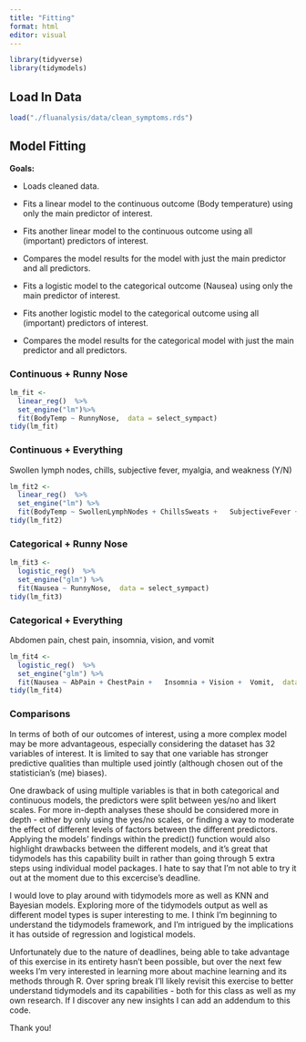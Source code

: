 ```yaml
---
title: "Fitting"
format: html
editor: visual
---
```


```r
library(tidyverse)
library(tidymodels)

```

## Load In Data

```r
load("./fluanalysis/data/clean_symptoms.rds")
```

## Model Fitting

**Goals:**

-   Loads cleaned data.

-   Fits a linear model to the continuous outcome (Body temperature) using only the main predictor of interest.

-   Fits another linear model to the continuous outcome using all (important) predictors of interest.

-   Compares the model results for the model with just the main predictor and all predictors.

-   Fits a logistic model to the categorical outcome (Nausea) using only the main predictor of interest.

-   Fits another logistic model to the categorical outcome using all (important) predictors of interest.

-   Compares the model results for the categorical model with just the main predictor and all predictors.

### Continuous + Runny Nose

```r
lm_fit <- 
  linear_reg()  %>% 
  set_engine("lm")%>%
  fit(BodyTemp ~ RunnyNose,  data = select_sympact)
tidy(lm_fit)
```

### Continuous + Everything

Swollen lymph nodes, chills, subjective fever, myalgia, and weakness (Y/N)

```r
lm_fit2 <- 
  linear_reg()  %>% 
  set_engine("lm") %>%
  fit(BodyTemp ~ SwollenLymphNodes + ChillsSweats +   SubjectiveFever + MyalgiaYN +  Weakness,  data = select_sympact)
tidy(lm_fit2)

```

### Categorical + Runny Nose

```r
lm_fit3 <- 
  logistic_reg()  %>% 
  set_engine("glm") %>%
  fit(Nausea ~ RunnyNose,  data = select_sympact)
tidy(lm_fit3)

```

### Categorical + Everything

Abdomen pain, chest pain, insomnia, vision, and vomit

```r
lm_fit4 <- 
  logistic_reg()  %>% 
  set_engine("glm") %>%
  fit(Nausea ~ AbPain + ChestPain +   Insomnia + Vision +  Vomit,  data = select_sympact)
tidy(lm_fit4)

```

### Comparisons

In terms of both of our outcomes of interest, using a more complex model may be more advantageous, especially considering the dataset has 32 variables of interest. It is limited to say that one variable has stronger predictive qualities than multiple used jointly (although chosen out of the statistician's (me) biases).

One drawback of using multiple variables is that in both categorical and continuous models, the predictors were split between yes/no and likert scales. For more in-depth analyses these should be considered more in depth - either by only using the yes/no scales, or finding a way to moderate the effect of different levels of factors between the different predictors. Applying the models' findings within the predict() function would also highlight drawbacks between the different models, and it's great that tidymodels has this capability built in rather than going through 5 extra steps using individual model packages. I hate to say that I'm not able to try it out at the moment due to this excercise's deadline.

I would love to play around with tidymodels more as well as KNN and Bayesian models. Exploring more of the tidymodels output as well as different model types is super interesting to me. I think I'm beginning to understand the tidymodels framework, and I'm intrigued by the implications it has outside of regression and logistical models.

Unfortunately due to the nature of deadlines, being able to take advantage of this exercise in its entirety hasn't been possible, but over the next few weeks I'm very interested in learning more about machine learning and its methods through R. Over spring break I'll likely revisit this exercise to better understand tidymodels and its capabilities - both for this class as well as my own research. If I discover any new insights I can add an addendum to this code.

Thank you!
